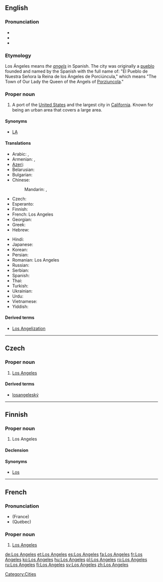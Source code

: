 {{wikipedia}}
==English==

===Pronunciation===
* {{audio|En-ca-Los_Angeles.ogg|Audio (CA)}}
* {{audio|en-uk-Los Angeles.ogg|Audio (UK)}}
* {{audio|en-us-Los_Angeles.ogg|Audio (US)}}

===Etymology===
Los Ángeles means ''the [[angels]]'' in Spanish. The city was originally a [[pueblo]] founded and named by the Spanish with the full name of: "El Pueblo de Nuestra Señora la Reina de los Ángeles de Porciúncula," which means "The Town of Our Lady the Queen of the Angels of [[w:Porziuncola|Porziuncola]]."

===Proper noun===
{{en-proper noun|sg=[[los|Los]] [[angeles|Angeles]]}}

# A port of the [[United States]] and the largest city in [[California]]. Known for being an urban area that covers a large area.

====Synonyms====
* [[LA]]

====Translations====
{{trans-top|largest city in California}}
* Arabic: {{t|ar|لوس انجليس|m|tr=luus anjilis}},  {{t|ar|لوس أنجلوس|m|tr=luus anjiluus}}
* Armenian: {{t-|hy|Լոս Անջելես|tr=Los Anǰeles}}, {{t-|hy|Լոս|tr=Los}}
* [[Azeri]]: {{t-|az|Los-Anceles|xs=Azeri}}
* Belarusian: {{t|be|Лос-Анджэлес|m|tr=Los-Ándželes|xs=Belarusian}}
* Bulgarian: {{t|bg|Лос Анджелис|m|tr=Los Ánželis}}
* Chinese:
*: Mandarin: {{t-|cmn|洛杉磯|sc=Hani}}, {{t-|cmn|洛杉矶|tr=Luòshānjī|sc=Hani}}
* Czech: {{t-|cs|Los Angeles}}
* Esperanto: {{t|eo|Los-Anĝeleso|xs=Esperanto}}
* Finnish: {{t+|fi|Los Angeles}}
* French: Los Angeles
* Georgian: {{t|ka|ლოს-ანჯელესი|sc=Geor|xs=Georgian}}
* Greek: {{t|el|Λος Άντζελες|tr=Los Ántzeles}}
* Hebrew: {{t|he|לוס אנג'לס}}
{{trans-mid}}
* Hindi: {{t|hi|लॉस ऐन्जेलिस|tr=lŏs ainjēlis|xs=Hindi}}
* Japanese: {{t-|ja|ロサンゼルス|tr=Rosanzerusu}}
* Korean: {{t+|ko|로스앤젤레스|tr=Loseu-aenjelleseu|sc=Hang}}
* Persian: {{t+|fa|لس‌آنجلس|xs=Persian}}
* Romanian: Los Angeles
* Russian: {{t-|ru|Лос-Анджелес|m|s|tr=Los-Ándželes}}
* Serbian: {{t-|sr|Лос Анџелес|m|s|tr=Los Andželes|sc=Cyrl}}
* Spanish: {{t+|es|Los Ángeles|m|s}}
* Thai: {{t|th|ลอสแอนเจลิส|tr=lôt ae-nor-jay-lít}}
* Turkish: {{t-|tr|Los Angeles}}
* Ukrainian: {{t-|uk|Лос-Анджелес|m|tr=Los-Ándželes|xs=Ukrainian}}
* Urdu: {{t|ur|لاس اینجلس|xs=Urdu}}
* Vietnamese: {{t|vi|Lốt An giơ lét|xs=Vietnamese}}
* Yiddish: {{t|yi|לאָס־אַנדזשעלעס|tr=Los-Andželes|sc=Hebr|xs=Yiddish}}
{{trans-bottom}}

====Derived terms====
* [[Los Angelization]]

[[Category:Cities]]

----

==Czech==

===Proper noun===
{{cs-proper noun|g=n}}

# [[#English|Los Angeles]]

====Derived terms====
* [[losangeleský]]

----

==Finnish==

===Proper noun===
{{infl|fi|proper noun}}

# Los Angeles

====Declension====
{{fi-decl-risti|Los Angeles|nopl=1}}

====Synonyms====
* [[Los]] {{qualifier|informal}}

----

==French==

===Pronunciation===
* (France) {{IPA|los andʒəlɛs|lang=fr}}
* (Québec) {{IPA|los ɑ̃ʒɛl|lang=fr}}

===Proper noun===
{{infl|fr|proper noun}}

# [[Los Angeles#English|Los Angeles]]

[[de:Los Angeles]]
[[et:Los Angeles]]
[[es:Los Angeles]]
[[fa:Los Angeles]]
[[fr:Los Angeles]]
[[ko:Los Angeles]]
[[hu:Los Angeles]]
[[pl:Los Angeles]]
[[ro:Los Angeles]]
[[ru:Los Angeles]]
[[fi:Los Angeles]]
[[sv:Los Angeles]]
[[zh:Los Angeles]]